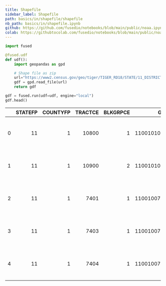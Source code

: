 ```yaml
---
title: Shapefile
sidebar_label: Shapefile
path: basics/in/shapefile/shapefile
nb_path: basics/in/shapefile.ipynb
github: https://github.com/fusedio/notebooks/blob/main/public/noaa.ipynb
colab: https://githubtocolab.com/fusedio/notebooks/blob/main/public/noaa.ipynb
---
```



<LinkButtons
  githubUrl="https://github.com/fusedio/notebooks/blob/main/public/noaa.ipynb"
  colabUrl="https://githubtocolab.com/fusedio/notebooks/blob/main/public/noaa.ipynb"
/>

```python
import fused

@fused.udf
def udf():
    import geopandas as gpd

    # Shape file as zip
    url="https://www2.census.gov/geo/tiger/TIGER_RD18/STATE/11_DISTRICT_OF_COLUMBIA/11/tl_rd22_11_bg.zip"
    gdf = gpd.read_file(url)
    return gdf

gdf = fused.run(udf=udf, engine="local")
gdf.head()
```


|    |   STATEFP |   COUNTYFP |   TRACTCE |   BLKGRPCE |        GEOID | NAMELSAD      | MTFCC   | FUNCSTAT   |   ALAND |   AWATER |   INTPTLAT |   INTPTLON | geometry                                          |
|---:|----------:|-----------:|----------:|-----------:|-------------:|:--------------|:--------|:-----------|--------:|---------:|-----------:|-----------:|:--------------------------------------------------|
|  0 |        11 |          1 |     10800 |          1 | 110010108001 | Block Group 1 | G5030   | S          |  112810 |        0 |    38.9006 |   -77.0475 | POLYGON ((-77.05014 38.90033, -77.05013 38.900... |
|  1 |        11 |          1 |     10900 |          2 | 110010109002 | Block Group 2 | G5030   | S          | 2270174 |  2933566 |    38.8132 |   -77.0238 | POLYGON ((-77.03919 38.80050, -77.03913 38.800... |
|  2 |        11 |          1 |      7401 |          1 | 110010074011 | Block Group 1 | G5030   | S          | 1029053 |   200980 |    38.8668 |   -76.9949 | POLYGON ((-77.00540 38.86879, -77.00341 38.870... |
|  3 |        11 |          1 |      7403 |          1 | 110010074031 | Block Group 1 | G5030   | S          |  126738 |        0 |    38.8481 |   -76.9774 | POLYGON ((-76.98127 38.84662, -76.98098 38.846... |
|  4 |        11 |          1 |      7404 |          1 | 110010074041 | Block Group 1 | G5030   | S          |  360630 |        0 |    38.8515 |   -76.9785 | POLYGON ((-76.98334 38.85337, -76.98277 38.853... |

```python

```

